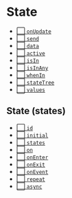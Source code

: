 # State

- [⬜️ `onUpdate`](/docs/api/stateTree)
- [⬜️ `send`](/docs/api/send)
- [⬜️ `data`](/docs/api/data)
- [⬜️ `active`](/docs/api/active)
- [⬜️ `isIn`](/docs/api/isIn)
- [⬜️ `isInAny`](/docs/api/isInAny)
- [⬜️ `whenIn`](/docs/api/whenIn)
- [⬜️ `stateTree`](/docs/api/stateTree)
- [⬜️ `values`](/docs/api/values)

## State (states)

- [⬜️ `id`](/docs/api/id)
- [⬜️ `initial`](/docs/api/initial)
- [⬜️ `states`](/docs/api/states)
- [⬜️ `on`](/docs/api/on)
- [⬜️ `onEnter`](/docs/api/on)
- [⬜️ `onExit`](/docs/api/on)
- [⬜️ `onEvent`](/docs/api/on)
- [⬜️ `repeat`](/docs/api/on)
- [⬜️ `async`](/docs/api/on)

